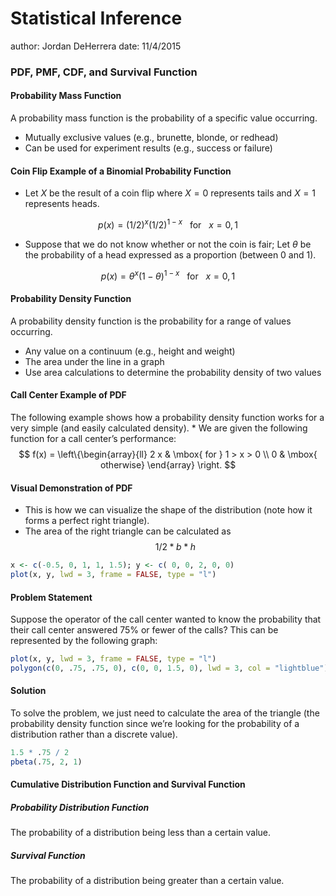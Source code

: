 Statistical Inference
========================================================
author: Jordan DeHerrera
date: 11/4/2015

### PDF, PMF, CDF, and Survival Function

#### Probability Mass Function

A probability mass function is the probability of a specific value occurring.

* Mutually exclusive values (e.g., brunette, blonde, or redhead)
* Can be used for experiment results (e.g., success or failure)

#### Coin Flip Example of a Binomial Probability Function

* Let $X$ be the result of a coin flip where $X=0$ represents
tails and $X = 1$ represents heads.

$$
p(x) = (1/2)^{x} (1/2)^{1-x} ~~\mbox{ for }~~x = 0,1
$$

* Suppose that we do not know whether or not the coin is fair; Let
$\theta$ be the probability of a head expressed as a proportion
(between 0 and 1).

$$
p(x) = \theta^{x} (1 - \theta)^{1-x} ~~\mbox{ for }~~x = 0,1
$$

#### Probability Density Function

A probability density function is the probability for a range of values occurring.

* Any value on a continuum (e.g., height and weight)
* The area under the line in a graph
* Use area calculations to determine the probability density of two values

#### Call Center Example of PDF

The following example shows how a probability density function works for a very simple (and easily calculated density).
* We are given the following function for a call center's performance:
$$
f(x) = \left\{\begin{array}{ll}
    2 x & \mbox{ for } 1 > x > 0 \\
    0                 & \mbox{ otherwise} 
\end{array} \right. 
$$

#### Visual Demonstration of PDF

* This is how we can visualize the shape of the distribution (note how it forms a perfect right triangle).
* The area of the right triangle can be calculated as $$1/2 * b * h$$

```r
x <- c(-0.5, 0, 1, 1, 1.5); y <- c( 0, 0, 2, 0, 0)
plot(x, y, lwd = 3, frame = FALSE, type = "l")
```

#### Problem Statement

Suppose the operator of the call center wanted to know the probability that their call center answered 75% or fewer of the calls?  This can be represented by the following graph:

```r
plot(x, y, lwd = 3, frame = FALSE, type = "l")
polygon(c(0, .75, .75, 0), c(0, 0, 1.5, 0), lwd = 3, col = "lightblue")
```

#### Solution

To solve the problem, we just need to calculate the area of the triangle (the probability density function since we're looking for the probability of a distribution rather than a discrete value).

```r
1.5 * .75 / 2
pbeta(.75, 2, 1)
```

#### Cumulative Distribution Function and Survival Function


##### Probability Distribution Function

The probability of a distribution being less than a certain value.

##### Survival Function

The probability of a distribution being greater than a certain value.
